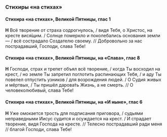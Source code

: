 ### Стихиры «на стихах»

#### Стихира «на стихах», Великой Пятницы, глас 1

**Н** Всё творение от страха содрогнулось, / видя Тебя, о Христос, на кресте вися́щим. / Солнце померкло и поколебались основания земли — / всё сострадало Создателю своему. // Добровольно за нас пострадавший, Господи, слава Тебе!

#### Стихира «на стихах», Великой Пятницы, на «Слава», глас 8

**Н** Господи, страх и трепет объял всё творение, / когда Ты восходил на крест, / но земле Ты запретил поглотить распинающих Тебя, / и аду Ты повелел отпустить узников / для возрождения людей. / О Судия живых и мёртвых, / Ты пришёл дарова́ть Жизнь, а не смерть. // О человеколюбивый, слава Тебе!

#### Стихира «на стихах», Великой Пятницы, на «И ныне», глас 6

**Н** Уже омокается трость для подписания приговора, / судьями неправедными Иисус судится и осуждается на крест. / И страдает творение, видя Господа на кресте. // Телесно пострадавший ради меня // благой Господи, слава Тебе!
